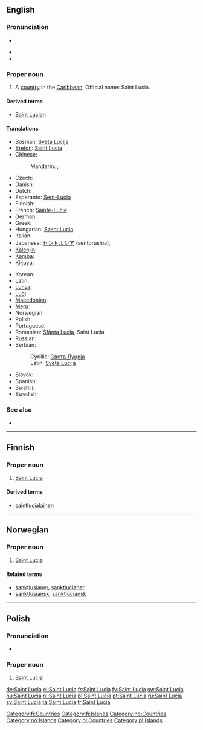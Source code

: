 ==English==
{{wikipedia}}

===Pronunciation===
* {{a|UK|US}} {{IPA|/seɪnt ˈluː.ʃə/}}, {{SAMPA|/seInt "lu:.s@/}}
* {{audio|en-us-Saint Lucia.ogg|Audio (US)}}
* {{rhymes|uːʃə}}

===Proper noun===
{{en-proper noun}}

# A [[country]] in the [[Caribbean]]. Official name: Saint Lucia.

====Derived terms====
* [[Saint Lucian]]

====Translations====
{{trans-top|country in the Caribbean}}
* Bosnian: [[Sveta Lucija]] {{f}}
* [[Breton]]: [[#Breton|Saint Lucia]]
* Chinese:
*: Mandarin: {{t|zh|聖盧西亞|sc=Hani}}, {{t|zh|圣卢西亚|tr=Shènglúxīyà|sc=Hani}}
* Czech: {{t-|cs|Svatá Lucie|f}}
* Danish: {{l|da|Saint Lucia}}
* Dutch: {{l|nl|Saint Lucia}}
* Esperanto: [[Sent-Lucio]]
* Finnish: {{l|fi|Saint Lucia}}
* French: [[Sainte-Lucie]] {{qualifier|used without the definite article}}
* German: {{l|de|Saint Lucia}}
* Greek: {{t+|el|Αγία Λουκία|tr=Aγ&iacute;a Luk&iacute;a}}
* Hungarian: [[Szent Lucia]]
* Italian: {{l|it|Saint Lucia}}
* Japanese: [[セントルシア]] (sentorushia), {{t|ja|セントルシア|tr=Sentorushia|sc=Jpan}}
* [[Kalenjin]]: {{tø|kln|Santalusia}}
* [[Kamba]]: {{tø|kam|Santalusia}}
* [[Kikuyu]]: {{tø|ki|Santalusia}}
{{trans-mid}}
* Korean: {{t|ko|세인트루시아|tr=Seinteurusia|sc=Kore}}
* Latin: {{t|la|Sancta Lucia|f}}
* [[Luhya]]: {{tø|luy|Santalusia}}
* [[Luo]]: {{tø|luo|Santalusia}}
* [[Macedonian]]: {{t|mk|Света Луција|f|tr=Svéta Lúcija}}
* [[Meru]]: {{tø|mer|Santalusia}}
* Norwegian: {{t-|no|Saint Lucia}}
* Polish: {{l|pl|Saint Lucia}} {{n}}
* Portuguese: {{t+|pt|Santa Lúcia}}
* Romanian: [[Sfânta Lucia]], Saint Lucia {{f}}
* Russian: {{t|ru|Сент-Люсия|f|tr=Sent-Lj&uacute;sija}}
* Serbian:
*: Cyrillic: [[Света Луција]]
*: Latin: [[Sveta Lucija]]
* Slovak: {{t|sk|Svätá Lucia|f}}
* Spanish: {{t+|es|Santa Lucía}}
* Swahili: {{t+|sw|Santalusia|xs=Swahili}}
* Swedish: {{l|sv|Saint Lucia}}
{{trans-bottom}}

===See also===
* {{list|en|countries of North America}}

----

==Finnish==
{{wikipedia|lang=fi}}

===Proper noun===
{{infl|fi|proper noun|head=[[saint|Saint]] [[Lucia]]}}

# [[#English|Saint Lucia]]

====Derived terms====
* [[saintlucialainen]]

[[Category:fi:Countries]]
[[Category:fi:Islands]]

----

==Norwegian==

===Proper noun===
{{infl|no|proper noun}}

# [[#English|Saint Lucia]]

====Related terms====
* [[sanktlusianer]], [[sanktlucianer]]
* [[sanktlusiansk]], [[sanktluciansk]]

[[Category:no:Countries]]
[[Category:no:Islands]]

----

==Polish==

===Pronunciation===
* {{IPA|/sɛnt‿ˈluʂɛ/|lang=pl}}

===Proper noun===
{{infl|pl|proper noun|g=n|undeclinable}}

# [[#English|Saint Lucia]]

[[Category:pl:Countries]]
[[Category:pl:Islands]]

[[de:Saint Lucia]]
[[el:Saint Lucia]]
[[fr:Saint Lucia]]
[[fy:Saint Lucia]]
[[sw:Saint Lucia]]
[[hu:Saint Lucia]]
[[nl:Saint Lucia]]
[[pl:Saint Lucia]]
[[pt:Saint Lucia]]
[[ru:Saint Lucia]]
[[sv:Saint Lucia]]
[[ta:Saint Lucia]]
[[tr:Saint Lucia]]